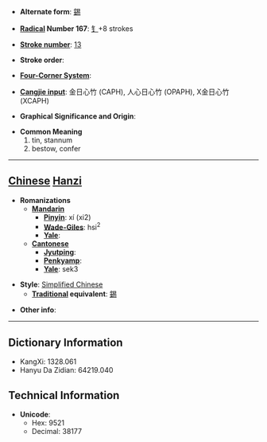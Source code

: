 * '''Alternate form''': [[錫]]

* '''[[Wiktionary:Chinese radical index| Radical]] Number 167''': [[Wiktionary:Chinese radical index 钅|钅]]+8 strokes

* '''[[Wiktionary:Chinese total strokes index|Stroke number]]''': [[Wiktionary:Chinese total strokes index 13|13]]

* '''Stroke order''': 

* '''[[Wiktionary:Chinese four corner index|Four-Corner System]]''': 

* '''[[Wiktionary:Chinese Cangjie index|Cangjie input]]''': 金日心竹 (CAPH), 人心日心竹 (OPAPH), X金日心竹 (XCAPH)

* '''Graphical Significance and Origin''': 

* '''Common Meaning'''
*#tin, stannum
*# bestow, confer


----

== [[Chinese]] [[Hanzi]] ==

* '''Romanizations'''
** '''[[Mandarin]]'''
*** '''[[Pinyin]]''': xí (xi2)
*** '''[[Wade-Giles]]''': hsi<sup>2</sup>
*** '''[[Yale]]''': 
** '''[[Cantonese]]'''
*** '''[[Jyutping]]''':
*** '''[[Penkyamp]]''': 
*** '''[[Yale]]''': sek3

* '''Style''': [[Simplified Chinese]] 
** '''[[Traditional Chinese|Traditional]] equivalent''': [[錫]]

* '''Other info''': 

----

== Dictionary Information ==

* KangXi: 1328.061
* Hanyu Da Zidian: 64219.040

== Technical Information ==

* '''Unicode''':
** Hex: 9521
** Decimal: 38177